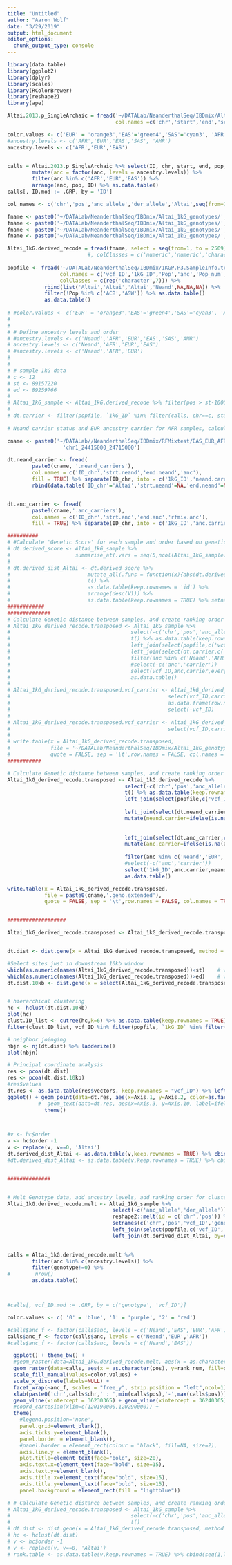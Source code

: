 ```yaml
---
title: "Untitled"
author: "Aaron Wolf"
date: "3/29/2019"
output: html_document
editor_options: 
  chunk_output_type: console
---
```


```r

library(data.table)
library(ggplot2)
library(dplyr)
library(scales)
library(RColorBrewer)
library(reshape2)
library(ape)

```

```r

Altai.2013.p_SingleArchaic = fread('~/DATALab/NeanderthalSeq/IBDmix/Altai.2013.p_SingleArchaic.final_callset/Altai2013pub.1KGP3.LOD4.50K.filterAFRDeni.txt', header=FALSE,
                                   col.names =c('chr','start','end','score1','score2','length_bp','pop','anc','ID'))

color.values <- c('EUR' = 'orange3','EAS'='green4','SAS'='cyan3', 'AFR'='mediumpurple4', 'AMR'='plum','YRI'='dodgerblue1')
#ancestry.levels <- c('AFR','EUR','EAS','SAS', 'AMR')
ancestry.levels <- c('AFR','EUR','EAS')


calls = Altai.2013.p_SingleArchaic %>% select(ID, chr, start, end, pop, anc) %>%
        mutate(anc = factor(anc, levels = ancestry.levels)) %>%
        filter(anc %in% c('AFR','EUR','EAS')) %>%
        arrange(anc, pop, ID) %>% as.data.table()
calls[, ID.mod := .GRP, by = 'ID']

```


```r

col_names <- c('chr','pos','anc_allele','der_allele','Altai',seq(from=1,to = 2504, by = 1))

fname <- paste0('~/DATALab/NeanderthalSeq/IBDmix/Altai_1kG_genotypes/','Altai_1KGP3_chr17_36Mb.txt')
fname <- paste0('~/DATALab/NeanderthalSeq/IBDmix/Altai_1kG_genotypes/','Altai_1KGP3_chr12_89Mb.txt')
fname <- paste0('~/DATALab/NeanderthalSeq/IBDmix/Altai_1kG_genotypes/','Altai_1KGP3_chr1_24415000_24715000.txt')
fname <- paste0('~/DATALab/NeanderthalSeq/IBDmix/Altai_1kG_genotypes/','Altai_1KGP3_chr1_24360000_24970000.txt')

Altai_1kG.derived_recode = fread(fname, select = seq(from=1, to = 2509), fill=TRUE, col.names = col_names) 
                          #, colClasses = c('numeric','numeric','character','character',rep('numeric',times = 2505))
  
popfile <- fread('~/DATALab/NeanderthalSeq/IBDmix/1KGP.P3.SampleInfo.txt', 
                 col.names = c('vcf_ID','1kG_ID','Pop','anc','Pop_num','Gender','X_ID'), 
                 colClasses = c(rep('character',7))) %>%
            rbind(list('Altai','Altai','Altai','Neand',NA,NA,NA)) %>%
            filter(!Pop %in% c('ACB','ASW')) %>% as.data.table()
            as.data.table()
  
# #color.values <- c('EUR' = 'orange3','EAS'='green4','SAS'='cyan3', 'AFR'='mediumpurple4', 'AMR'='plum','YRI'='dodgerblue1')
# 
# 
# # Define ancestry levels and order
# #ancestry.levels <- c('Neand','AFR','EUR','EAS','SAS','AMR')
# ancestry.levels <- c('Neand','AFR','EUR','EAS')
# #ancestry.levels <- c('Neand','AFR','EUR')
# 
# 
# # sample 1kG data
# c <- 12
# st <- 89157220
# ed <- 89259766
# 
# Altai_1kG_sample <- Altai_1kG.derived_recode %>% filter(pos > st-10000 & pos < ed+10000)
# 
# dt.carrier <- filter(popfile, `1kG_ID` %in% filter(calls, chr==c, start>=st, end<=ed)$ID) %>% mutate(carrier=1)
  
# Neand carrier status and EUR ancestry carrier for AFR samples, calculated from RFMix

cname <- paste0('~/DATALab//NeanderthalSeq/IBDmix/RFMixtest/EAS_EUR_AFR/overlap_genotype_plots/',
                  'chr1_24415000_24715000')

dt.neand_carrier <- fread(
        paste0(cname, '.neand_carriers'),
        col.names = c('ID_chr','strt.neand','end.neand','anc'),
        fill = TRUE) %>% separate(ID_chr, into = c('1kG_ID','neand.carrier'), sep = '_', remove = FALSE) %>%
        rbind(data.table('ID_chr'='Altai','strt.neand'=NA,'end.neand'=NA,'anc'='Neand','1kG_ID'='Altai','neand.carrier'=1))


dt.anc_carrier <- fread(
        paste0(cname,'.anc_carriers'),
        col.names = c('ID_chr','strt.anc','end.anc','rfmix.anc'),
        fill = TRUE) %>% separate(ID_chr, into = c('1kG_ID','anc.carrier'), sep = '_', remove = FALSE)


```



```r
##########
# #Calculate 'Genetic Score' for each sample and order based on genetic distance to Altai
# dt.derived_score <- Altai_1kG_sample %>% 
#                     summarise_at(.vars = seq(5,ncol(Altai_1kG_sample),1),.funs = sum, na.rm=TRUE)
# 
# dt.derived_dist_Altai <- dt.derived_score %>% 
#                         mutate_all(.funs = function(x){abs(dt.derived_score$Altai - x)}) %>%
#                         t() %>% 
#                         as.data.table(keep.rownames = 'id') %>% 
#                         arrange(desc(V1)) %>% 
#                         as.data.table(keep.rownames = TRUE) %>% setnames(c('rank_num','vcf_ID','derived_dist_Altai'))
############
##############
# Calculate Genetic distance between samples, and create ranking order for clustering
# Altai_1kG_derived_recode.transposed <- Altai_1kG_sample %>% 
#                                       select(-c('chr','pos','anc_allele','der_allele')) %>%
#                                       t() %>% as.data.table(keep.rownames = 'vcf_ID') %>% setnames(c('vcf_ID',Altai_1kG_sample$pos)) %>%
#                                       left_join(select(popfile,c('vcf_ID','anc')),by=c('vcf_ID')) %>%
#                                       left_join(select(dt.carrier,c('vcf_ID','carrier')), by=c('vcf_ID')) %>% mutate(carrier=ifelse(is.na(carrier),0,1)) %>%
#                                       filter(anc %in% c('Neand','AFR','EUR','EAS')) %>%
#                                       #select(-c('anc','carrier'))
#                                       select(vcf_ID,anc,carrier,everything()) %>%
#                                       as.data.table()
# 
# Altai_1kG_derived_recode.transposed.vcf_carrier <- Altai_1kG_derived_recode.transposed %>% 
#                                                   select(vcf_ID,carrier) %>%
#                                                   as.data.frame(row.names = Altai_1kG_derived_recode.transposed$vcf_ID) %>%
#                                                   select(-vcf_ID)
# 
# Altai_1kG_derived_recode.transposed.vcf_carrier <- Altai_1kG_derived_recode.transposed %>% 
#                                                   select(vcf_ID,carrier)
# 
# write.table(x = Altai_1kG_derived_recode.transposed, 
#             file = '~/DATALab/NeanderthalSeq/IBDmix/Altai_1kG_genotypes/Altai_1KGP3_chr12_89Mb.geno', 
#             quote = FALSE, sep = '\t',row.names = FALSE, col.names = TRUE)
###########

# Calculate Genetic distance between samples, and create ranking order for clustering
Altai_1kG_derived_recode.transposed <- Altai_1kG.derived_recode %>% 
                                      select(-c('chr','pos','anc_allele','der_allele')) %>%
                                      t() %>% as.data.table(keep.rownames = 'vcf_ID') %>% setnames(c('vcf_ID',Altai_1kG.derived_recode$pos)) %>%
                                      left_join(select(popfile,c('vcf_ID','1kG_ID','anc')),by=c('vcf_ID')) %>% 
  
                                      left_join(select(dt.neand_carrier,c('1kG_ID','neand.carrier')), by=c('1kG_ID')) %>%
                                      mutate(neand.carrier=ifelse(is.na(neand.carrier),0,1)) %>% 
  
  
                                      left_join(select(dt.anc_carrier,c('1kG_ID','anc.carrier')), by=c('1kG_ID')) %>%
                                      mutate(anc.carrier=ifelse(is.na(anc.carrier),0,1)) %>%
                        
                                      filter(anc %in% c('Neand','EUR','EAS','AFR')) %>%
                                      #select(-c('anc','carrier'))
                                      select('1kG_ID',anc.carrier,neand.carrier,everything()) %>%
                                      as.data.table()

write.table(x = Altai_1kG_derived_recode.transposed, 
            file = paste0(cname,'.geno.extended'), 
            quote = FALSE, sep = '\t',row.names = FALSE, col.names = TRUE)



```

```r
###################

Altai_1kG_derived_recode.transposed <- Altai_1kG_derived_recode.transposed %>% as.data.frame(row.names = Altai_1kG_derived_recode.transposed$vcf_ID) %>% select(-vcf_ID)


dt.dist <- dist.gene(x = Altai_1kG_derived_recode.transposed, method = "pairwise")

#Select sites just in downstream 10kb window
which(as.numeric(names(Altai_1kG_derived_recode.transposed))<st)    # which sites lie in the downstream 10kb window
which(as.numeric(names(Altai_1kG_derived_recode.transposed))>ed)    # which sites lie in the downstream 10kb window
dt.dist.10kb <- dist.gene(x = select(Altai_1kG_derived_recode.transposed,1:295), method = "pairwise")  #select just these sites to calculate distance matrix


# hierarchical clustering
hc <- hclust(dt.dist.10kb)
plot(hc)
clust.ID_list <- cutree(hc,k=6) %>% as.data.table(keep.rownames = TRUE) %>% setnames(c('vcf_ID','class')) %>% filter(class==1) %>% select(vcf_ID)
filter(clust.ID_list, vcf_ID %in% filter(popfile, `1kG_ID` %in% filter(calls, chr==c, start>=st, end<=ed)$ID)$vcf_ID)

# neighbor joinging
nbjn <- nj(dt.dist) %>% ladderize()
plot(nbjn)

# Principal coordinate analysis
res <- pcoa(dt.dist)
res <- pcoa(dt.dist.10kb)
#res$values
dt.res <- as.data.table(res$vectors, keep.rownames = "vcf_ID") %>% left_join(select(Altai_1kG_derived_recode.transposed, c(vcf_ID,anc,carrier)),by="vcf_ID")
ggplot() + geom_point(data=dt.res, aes(x=Axis.1, y=Axis.2, color=as.factor(carrier), shape=as.factor(anc)),fill=NA, size=3) + 
          #  geom_text(data=dt.res, aes(x=Axis.3, y=Axis.10, label=ifelse(vcf_ID=='Altai',vcf_ID,''))) +
            theme()



#v <- hc$order
v <- hc$order -1
v <- replace(v, v==0, 'Altai')
dt.derived_dist_Altai <- as.data.table(v,keep.rownames = TRUE) %>% cbind(seq(1,length(v),1)) %>% setnames(c('vcf_ID','rank_num'))
#dt.derived_dist_Altai <- as.data.table(v,keep.rownames = TRUE) %>% cbind(seq(1,length(v),1)) %>% setnames(c('vcf_ID','rank_num'))


##############


# Melt Genotype data, add ancestry levels, add ranking order for clustering
Altai_1kG.derived_recode.melt <- Altai_1kG_sample %>% 
                                  select(-c('anc_allele','der_allele')) %>% 
                                  reshape2::melt(id = c('chr','pos')) %>% 
                                  setnames(c('chr','pos','vcf_ID','genotype')) %>% mutate(vcf_ID=as.character(vcf_ID), genotype=as.character(genotype)) %>%
                                  left_join(select(popfile,c('vcf_ID','anc')),by=c('vcf_ID')) %>%
                                  left_join(dt.derived_dist_Altai, by=c('vcf_ID'))
 

calls = Altai_1kG.derived_recode.melt %>%
        filter(anc %in% c(ancestry.levels)) %>%
        filter(genotype!=0) %>%
#        nrow()
        as.data.table()



#calls[, vcf_ID.mod := .GRP, by = c('genotype', 'vcf_ID')]


```


```r

color.values <- c( '0' = 'blue', '1' = 'purple', '2' = 'red')

#calls$anc_f <- factor(calls$anc, levels = c('Neand','EAS','EUR','AFR'))
calls$anc_f <- factor(calls$anc, levels = c('Neand','EUR','AFR'))
#calls$anc_f <- factor(calls$anc, levels = c('Neand','EAS'))

  ggplot() + theme_bw() +
  #geom_raster(data=Altai_1kG.derived_recode.melt, aes(x = as.character(pos), y=rank, fill=genotype)) + 
  geom_raster(data=calls, aes(x = as.character(pos), y=rank_num, fill=genotype)) +
  scale_fill_manual(values=color.values) + 
  scale_x_discrete(labels=NULL) +
  facet_wrap(~anc_f, scales = "free_y", strip.position = "left",ncol=1) +
  xlab(paste0('chr',calls$chr,' : ',min(calls$pos),'-',max(calls$pos))) +
  geom_vline(xintercept = 36230365) + geom_vline(xintercept = 36240365) +
  #coord_cartesian(xlim=c(120190000,120290000)) +
  theme(
    #legend.position='none',
    panel.grid=element_blank(),
    axis.ticks.y=element_blank(),
    panel.border = element_blank(),
    #panel.border = element_rect(colour = "black", fill=NA, size=2),
    axis.line.y = element_blank(),
    plot.title=element_text(face="bold", size=20),
    axis.text.x=element_text(face="bold", size=15),
    axis.text.y=element_blank(),
    axis.title.x=element_text(face="bold", size=15),
    axis.title.y=element_text(face="bold", size=15),
    panel.background = element_rect(fill = "lightblue"))


```





```r

# # Calculate Genetic distance between samples, and create ranking order for clustering
# Altai_1kG_derived_recode.transposed <- Altai_1kG_sample %>% 
#                                       select(-c('chr','pos','anc_allele','der_allele')) %>%
#                                       t()  
# dt.dist <- dist.gene(x = Altai_1kG_derived_recode.transposed, method = "pairwise")
# hc <- hclust(dt.dist)
# v <- hc$order -1
# v <- replace(v, v==0, 'Altai')
# rank.table <- as.data.table(v,keep.rownames = TRUE) %>% cbind(seq(1,length(v),1)) %>% setnames(c('vcf_ID','rank'))

```

